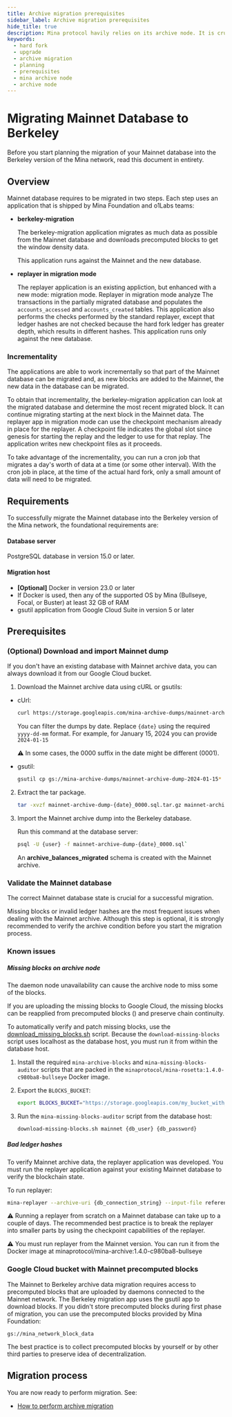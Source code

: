 ```yaml
---
title: Archive migration prerequisites
sidebar_label: Archive migration prerequisites
hide_title: true
description: Mina protocol havily relies on its archive node. It is crucial to properly migrate archives from Mainnet to Berkeley.
keywords:
  - hard fork
  - upgrade
  - archive migration
  - planning 
  - prerequisites
  - mina archive node
  - archive node
---
```


# Migrating Mainnet Database to Berkeley

Before you start planning the migration of your Mainnet database into the Berkeley version of the Mina network, read this document in entirety.

## Overview

Mainnet database requires to be migrated in two steps. Each step uses an application that is shipped by Mina Foundation and o1Labs teams:

- **berkeley-migration**

  The berkeley-migration application migrates as much data as possible from the Mainnet database and downloads precomputed blocks to get the window density data. 
  
  This application runs against the Mainnet and the new database.

- **replayer in migration mode**

  The replayer application is an existing appliction, but enhanced with a new mode: migration mode. Replayer in migration mode analyze The transactions in the partially migrated database and populates the `accounts_accessed` and `accounts_created` tables. This application also performs the checks performed by the standard replayer, except that ledger hashes are not checked because the hard fork ledger has greater depth, which results in different hashes. This application runs only against the new database.

### Incrementality

The applications are able to work incrementally so that part of the Mainnet database can be migrated and, as new blocks are added to the Mainnet, the new data in the database can be migrated.

To obtain that incrementality, the berkeley-migration application can look at the migrated database and determine the most recent migrated block. It can continue migrating starting at the next block in the Mainnet data. The replayer app in migration mode can use the checkpoint mechanism already in place for the replayer. A checkpoint file indicates the global slot since genesis for starting the replay and the ledger to use for that replay. The application writes new checkpoint files as it proceeds.

To take advantage of the incrementality, you can run a cron job that migrates a day's worth of data at a time (or some other interval). With the cron job in place, at the time of the actual hard fork, only a small amount of data will need to be migrated.

## Requirements

To successfully migrate the Mainnet database into the Berkeley version of the Mina network, the foundational requirements are:

#### Database server

PostgreSQL database in version 15.0 or later.

#### Migration host

- **[Optional]** Docker in version 23.0 or later
- If Docker is used, then any of the supported OS by Mina (Bullseye, Focal, or Buster)
at least 32 GB of RAM
- gsutil application from Google Cloud Suite in version 5 or later

## Prerequisites

### (Optional) Download and import Mainnet dump

If you don't have an existing database with Mainnet archive data, you can always download it from our Google Cloud bucket. 

1. Download the Mainnet archive data using cURL or gsutils:

- cUrl:

   ```sh
   curl https://storage.googleapis.com/mina-archive-dumps/mainnet-archive-dump-{date}_0000.sql.tar.gz
   ```


   You can filter the dumps by date. Replace `{date}` using the required `yyyy-dd-mm` format. For example, for January 15, 2024 you can provide `2024-01-15`

   :warning: In some cases, the 0000 suffix in the date might be different (0001).


- gsutil:
   
   ```sh
   gsutil cp gs://mina-archive-dumps/mainnet-archive-dump-2024-01-15* .
   ```

2. Extract the tar package.

   ```sh
   tar -xvzf mainnet-archive-dump-{date}_0000.sql.tar.gz mainnet-archive-dump-{date}_0000.sql
   ```

3. Import the Mainnet archive dump into the Berkeley database.

   Run this command at the database server:

   ```sh
   psql -U {user} -f mainnet-archive-dump-{date}_0000.sql`
   ```

   An **archive_balances_migrated** schema is created with the Mainnet archive.

### Validate the Mainnet database

The correct Mainnet database state is crucial for a successful migration. 

Missing blocks or invalid ledger hashes are the most frequent issues when dealing with the Mainnet archive. Although this step is optional, it is strongly recommended to verify the archive condition before you start the migration process.

### Known issues

##### Missing blocks on archive node

The daemon node unavailability can cause the archive node to miss some of the blocks. 

If you are uploading the missing blocks to Google Cloud, the missing blocks can be reapplied from precomputed blocks () and preserve chain continuity. 

To automatically verify and patch missing blocks, use the [download_missing_blocks.sh](https://raw.githubusercontent.com/MinaProtocol/mina/rampup/src/app/rosetta/download-missing-blocks.sh) script. Because the `download-missing-blocks` script uses localhost as the database host, you must run it from within the database host.

1. Install the required `mina-archive-blocks` and `mina-missing-blocks-auditor` scripts that are packed in the `minaprotocol/mina-rosetta:1.4.0-c980ba8-bullseye` Docker image.

2. Export the `BLOCKS_BUCKET`:

   ```sh
   export BLOCKS_BUCKET="https://storage.googleapis.com/my_bucket_with_precomputed_blocks"

3. Run the `mina-missing-blocks-auditor` script from the database host:

   ```sh
   download-missing-blocks.sh mainnet {db_user} {db_password}
   ```

##### Bad ledger hashes

To verify Mainnet archive data, the replayer application was developed. You must run the replayer application against your existing Mainnet database to verify the blockchain state.

To run replayer:

```sh
mina-replayer --archive-uri {db_connection_string} --input-file reference_replayer_input.json --output-file reference_replayer_output.json --checkpoint-interval 100
```

:warning: Running a replayer from scratch on a Mainnet database can take up to a couple of days. The recommended best practice is to break the replayer into smaller parts by using the checkpoint capabilities of the replayer.

:warning: You must run replayer from the Mainnet version. You can run it from the Docker image at minaprotocol/mina-archive:1.4.0-c980ba8-bullseye

### Google Cloud bucket with Mainnet precomputed blocks

The Mainnet to Berkeley archive data migration requires access to precomputed blocks that are uploaded by daemons connected to the Mainnet network. The Berkeley migration app uses the gsutil app to download blocks. If you didn't store precomputed blocks during first phase of migration, you can use the precomputed blocks provided by Mina Foundation:

`gs://mina_network_block_data`

The best practice is to collect precomputed blocks by yourself or by other third parties to preserve idea of decentralization. 

## Migration process

You are now ready to perform migration. See:

- [How to perform archive migration](/hard-fork-upgrade/migrating-mainne-database-to-berkeley)
